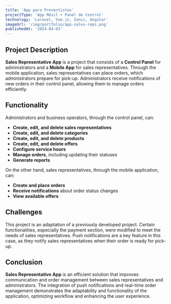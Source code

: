 ```yaml
---
title: 'App para Preventistas'
projectType: 'App Móvil + Panel de Control'
technology: 'Laravel, Vue.js, Ionic, Angular'
imageUrl: '/img/portfolio/app-sales-reps.png'
publishedAt: '2024-04-03'
---
```

## Project Description

**Sales Representative App** is a project that consists of a **Control Panel** for administrators and a **Mobile App** for sales representatives. Through the mobile application, sales representatives can place orders, which administrators prepare for pick-up. Administrators receive notifications of new orders in their control panel, allowing them to manage orders efficiently.

## Functionality

Administrators and business operators, through the control panel, can:

- **Create, edit, and delete sales representatives**
- **Create, edit, and delete categories**
- **Create, edit, and delete products**
- **Create, edit, and delete offers**
- **Configure service hours**
- **Manage orders**, including updating their statuses
- **Generate reports**

On the other hand, sales representatives, through the mobile application, can:

- **Create and place orders**
- **Receive notifications** about order status changes
- **View available offers**

## Challenges

This project is an adaptation of a previously developed project. Certain functionalities, especially the payment section, were modified to meet the needs of sales representatives. Push notifications are a key feature in this case, as they notify sales representatives when their order is ready for pick-up.

## Conclusion

**Sales Representative App** is an efficient solution that improves communication and order management between sales representatives and administrators. The integration of push notifications and real-time order management demonstrates the adaptability and functionality of the application, optimizing workflow and enhancing the user experience.

